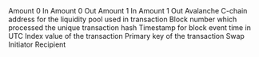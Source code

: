 <ParamField path="amount0In">
Amount 0 In
</ParamField>
<ParamField path="amount0Out">
Amount 0 Out
</ParamField>
<ParamField path="amount1In">
Amount 1 In
</ParamField>
<ParamField path="amount1Out">
Amount 1 Out
</ParamField>
<ParamField path="contract_address">
Avalanche C-chain address for the liquidity pool used in transaction
</ParamField>
<ParamField path="evt_block_number">
Block number which processed the unique transaction hash
</ParamField>
<ParamField path="evt_block_time">
Timestamp for block event time in UTC
</ParamField>
<ParamField path="evt_index">
Index value of the transaction
</ParamField>
<ParamField path="evt_tx_hash">
Primary key of the transaction
</ParamField>
<ParamField path="sender">
Swap Initiator
</ParamField>
<ParamField path="to">
Recipient
</ParamField>
